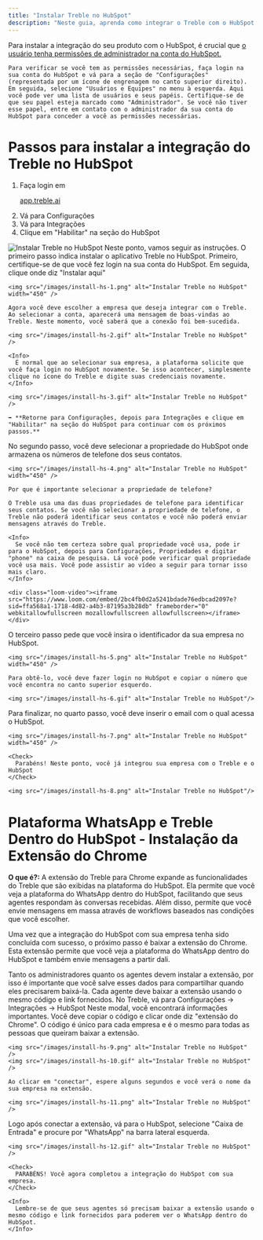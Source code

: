 ```yaml
---
title: "Instalar Treble no HubSpot"
description: "Neste guia, aprenda como integrar o Treble com o HubSpot. Isso é algo que você só precisa fazer uma vez. Uma vez configurado, o Treble o ajudará a aproveitar todo o potencial do WhatsApp para vender mais através da sua integração."
---
```


<Warning>
    Para instalar a integração do seu produto com o HubSpot, é crucial que <u>o usuário tenha permissões de administrador na conta do HubSpot.</u>
    
    Para verificar se você tem as permissões necessárias, faça login na sua conta do HubSpot e vá para a seção de "Configurações" (representada por um ícone de engrenagem no canto superior direito). Em seguida, selecione "Usuários e Equipes" no menu à esquerda. Aqui você pode ver uma lista de usuários e seus papéis. Certifique-se de que seu papel esteja marcado como "Administrador". Se você não tiver esse papel, entre em contato com o administrador da sua conta do HubSpot para conceder a você as permissões necessárias.
</Warning>

# Passos para instalar a integração do Treble no HubSpot

1. Faça login em <a class="article-link" href="https://app.treble.ai"><p>app.treble.ai</p><Icon icon="arrow-up-right-from-square" iconType="solid" /></a>
2. Vá para Configurações
3. Vá para Integrações
4. Clique em "Habilitar" na seção do HubSpot

<img src="/images/install-hs.gif" alt="Instalar Treble no HubSpot" />

<Steps>
  <Step title="Fluxo de instalação no HubSpot">
    Neste ponto, vamos seguir as instruções. O primeiro passo indica instalar o aplicativo Treble no HubSpot. Primeiro, certifique-se de que você fez login na sua conta do HubSpot. Em seguida, clique onde diz "Instalar aqui"

    <img src="/images/install-hs-1.png" alt="Instalar Treble no HubSpot" width="450" />

    Agora você deve escolher a empresa que deseja integrar com o Treble. Ao selecionar a conta, aparecerá uma mensagem de boas-vindas ao Treble. Neste momento, você saberá que a conexão foi bem-sucedida.

    <img src="/images/install-hs-2.gif" alt="Instalar Treble no HubSpot" />

    <Info>
      É normal que ao selecionar sua empresa, a plataforma solicite que você faça login no HubSpot novamente. Se isso acontecer, simplesmente clique no ícone do Treble e digite suas credenciais novamente.
    </Info>

    <img src="/images/install-hs-3.gif" alt="Instalar Treble no HubSpot" />

    ➡️ **Retorne para Configurações, depois para Integrações e clique em "Habilitar" na seção do HubSpot para continuar com os próximos passos.**
  </Step>
  <Step title="Configurar integração">
    No segundo passo, você deve selecionar a propriedade do HubSpot onde armazena os números de telefone dos seus contatos.

    <img src="/images/install-hs-4.png" alt="Instalar Treble no HubSpot" width="450" />

    Por que é importante selecionar a propriedade de telefone?

    O Treble usa uma das duas propriedades de telefone para identificar seus contatos. Se você não selecionar a propriedade de telefone, o Treble não poderá identificar seus contatos e você não poderá enviar mensagens através do Treble.

    <Info>
      Se você não tem certeza sobre qual propriedade você usa, pode ir para o HubSpot, depois para Configurações, Propriedades e digitar "phone" na caixa de pesquisa. Lá você pode verificar qual propriedade você usa mais. Você pode assistir ao vídeo a seguir para tornar isso mais claro.
    </Info>

    <div class="loom-video"><iframe src="https://www.loom.com/embed/2bc4fb0d2a5241bdade76edbcad2097e?sid=ffa568a1-1718-4d82-a4b3-87195a3b28db" frameborder="0" webkitallowfullscreen mozallowfullscreen allowfullscreen></iframe></div>
  </Step>
  <Step title="Definir identificador da empresa">
    O terceiro passo pede que você insira o identificador da sua empresa no HubSpot.

    <img src="/images/install-hs-5.png" alt="Instalar Treble no HubSpot" width="450" />

    Para obtê-lo, você deve fazer login no HubSpot e copiar o número que você encontra no canto superior esquerdo.

    <img src="/images/install-hs-6.gif" alt="Instalar Treble no HubSpot"/>
  </Step>
  <Step title="Inserir email">
    Para finalizar, no quarto passo, você deve inserir o email com o qual acessa o HubSpot.

    <img src="/images/install-hs-7.png" alt="Instalar Treble no HubSpot" width="450" />

    <Check>
      Parabéns! Neste ponto, você já integrou sua empresa com o Treble e o HubSpot
    </Check>

    <img src="/images/install-hs-8.png" alt="Instalar Treble no HubSpot"/>
  </Step>
</Steps>

# Plataforma WhatsApp e Treble Dentro do HubSpot - Instalação da Extensão do Chrome

**O que é?:** A extensão do Treble para Chrome expande as funcionalidades do Treble que são exibidas na plataforma do HubSpot. Ela permite que você veja a plataforma do WhatsApp dentro do HubSpot, facilitando que seus agentes respondam às conversas recebidas. Além disso, permite que você envie mensagens em massa através de workflows baseados nas condições que você escolher.

Uma vez que a integração do HubSpot com sua empresa tenha sido concluída com sucesso, o próximo passo é baixar a extensão do Chrome. Esta extensão permite que você veja a plataforma do WhatsApp dentro do HubSpot e também envie mensagens a partir dali.

<Warning>
  Tanto os administradores quanto os agentes devem instalar a extensão, por isso é importante que você salve esses dados para compartilhar quando eles precisarem baixá-la. Cada agente deve baixar a extensão usando o mesmo código e link fornecidos.
</Warning>

<Steps>
  <Step title="Abrir o modal de integração do HubSpot no Treble">
    No Treble, vá para Configurações → Integrações → HubSpot
    </Step>
  <Step title="Baixar extensão">
    Neste modal, você encontrará informações importantes. Você deve copiar o código e clicar onde diz "extensão do Chrome". O código é único para cada empresa e é o mesmo para todas as pessoas que queiram baixar a extensão.

    <img src="/images/install-hs-9.png" alt="Instalar Treble no HubSpot" />
    <img src="/images/install-hs-10.gif" alt="Instalar Treble no HubSpot" />

    Ao clicar em "conectar", espere alguns segundos e você verá o nome da sua empresa na extensão.

    <img src="/images/install-hs-11.png" alt="Instalar Treble no HubSpot" />

  </Step>
  <Step title="WhatsApp e Treble dentro do HubSpot">
    Logo após conectar a extensão, vá para o HubSpot, selecione "Caixa de Entrada" e procure por "WhatsApp" na barra lateral esquerda.

    <img src="/images/install-hs-12.gif" alt="Instalar Treble no HubSpot" />

    <Check>
      PARABÉNS! Você agora completou a integração do HubSpot com sua empresa.
    </Check>

    <Info>
      Lembre-se de que seus agentes só precisam baixar a extensão usando o mesmo código e link fornecidos para poderem ver o WhatsApp dentro do HubSpot.
    </Info>
  </Step>
</Steps> 